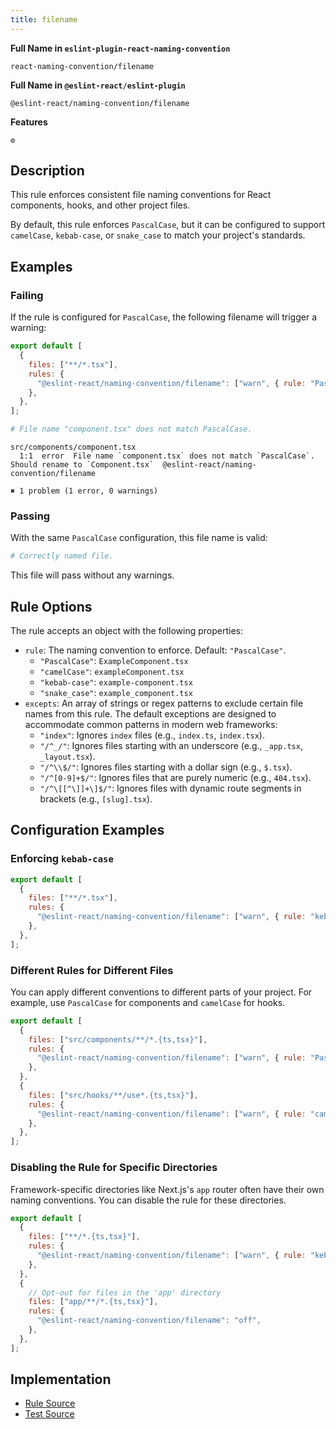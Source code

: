 ```yaml
---
title: filename
---
```


**Full Name in `eslint-plugin-react-naming-convention`**

```plain copy
react-naming-convention/filename
```

**Full Name in `@eslint-react/eslint-plugin`**

```plain copy
@eslint-react/naming-convention/filename
```

**Features**

`⚙️`

## Description

This rule enforces consistent file naming conventions for React components, hooks, and other project files.

By default, this rule enforces `PascalCase`, but it can be configured to support `camelCase`, `kebab-case`, or `snake_case` to match your project's standards.

## Examples

### Failing

If the rule is configured for `PascalCase`, the following filename will trigger a warning:

```js title="eslint.config.js"
export default [
  {
    files: ["**/*.tsx"],
    rules: {
      "@eslint-react/naming-convention/filename": ["warn", { rule: "PascalCase" }],
    },
  },
];
```

```bash title="src/components/component.tsx"
# File name "component.tsx" does not match PascalCase.
```

```text title="ESLint Output"
src/components/component.tsx
  1:1  error  File name `component.tsx` does not match `PascalCase`. Should rename to `Component.tsx`  @eslint-react/naming-convention/filename

✖ 1 problem (1 error, 0 warnings)
```

### Passing

With the same `PascalCase` configuration, this file name is valid:

```bash title="src/components/Component.tsx"
# Correctly named file.
```

This file will pass without any warnings.

## Rule Options

The rule accepts an object with the following properties:

- `rule`: The naming convention to enforce. Default: `"PascalCase"`.
  - `"PascalCase"`: `ExampleComponent.tsx`
  - `"camelCase"`: `exampleComponent.tsx`
  - `"kebab-case"`: `example-component.tsx`
  - `"snake_case"`: `example_component.tsx`
- `excepts`: An array of strings or regex patterns to exclude certain file names from this rule. The default exceptions are designed to accommodate common patterns in modern web frameworks:
  - `"index"`: Ignores `index` files (e.g., `index.ts`, `index.tsx`).
  - `"/^_/"`: Ignores files starting with an underscore (e.g., `_app.tsx`, `_layout.tsx`).
  - `"/^\\$/"`: Ignores files starting with a dollar sign (e.g., `$.tsx`).
  - `"/^[0-9]+$/"`: Ignores files that are purely numeric (e.g., `404.tsx`).
  - `"/^\[[^\]]+\]$/"`: Ignores files with dynamic route segments in brackets (e.g., `[slug].tsx`).

## Configuration Examples

### Enforcing `kebab-case`

```js title="eslint.config.js"
export default [
  {
    files: ["**/*.tsx"],
    rules: {
      "@eslint-react/naming-convention/filename": ["warn", { rule: "kebab-case" }],
    },
  },
];
```

### Different Rules for Different Files

You can apply different conventions to different parts of your project. For example, use `PascalCase` for components and `camelCase` for hooks.

```js title="eslint.config.js"
export default [
  {
    files: ["src/components/**/*.{ts,tsx}"],
    rules: {
      "@eslint-react/naming-convention/filename": ["warn", { rule: "PascalCase" }],
    },
  },
  {
    files: ["src/hooks/**/use*.{ts,tsx}"],
    rules: {
      "@eslint-react/naming-convention/filename": ["warn", { rule: "camelCase" }],
    },
  },
];
```

### Disabling the Rule for Specific Directories

Framework-specific directories like Next.js's `app` router often have their own naming conventions. You can disable the rule for these directories.

```js title="eslint.config.js"
export default [
  {
    files: ["**/*.{ts,tsx}"],
    rules: {
      "@eslint-react/naming-convention/filename": ["warn", { rule: "kebab-case" }],
    },
  },
  {
    // Opt-out for files in the 'app' directory
    files: ["app/**/*.{ts,tsx}"],
    rules: {
      "@eslint-react/naming-convention/filename": "off",
    },
  },
];
```

## Implementation

- [Rule Source](https://github.com/Rel1cx/eslint-react/tree/main/packages/plugins/eslint-plugin-react-naming-convention/src/rules/filename.ts)
- [Test Source](https://github.com/Rel1cx/eslint-react/tree/main/packages/plugins/eslint-plugin-react-naming-convention/src/rules/filename.spec.ts)
